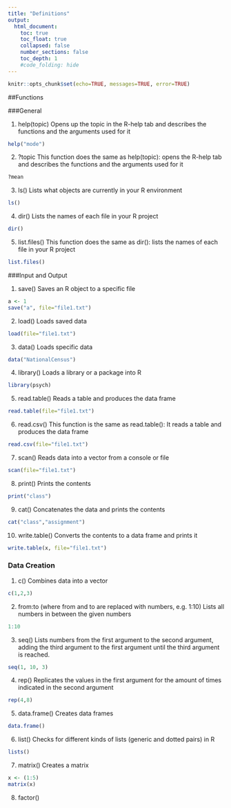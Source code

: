 ```yaml
---
title: "Definitions"
output:
  html_document:
    toc: true
    toc_float: true
    collapsed: false
    number_sections: false
    toc_depth: 1
    #code_folding: hide
---
```


```r
knitr::opts_chunk$set(echo=TRUE, messages=TRUE, error=TRUE)
```


##Functions 



###General 

1. help(topic) 
   Opens up the topic in the R-help tab and describes the functions and the arguments used for it 
```r
help("mode")
```
  
2. ?topic 
   This function does the same as help(topic): opens the R-help tab and describes the functions and the arguments used for it 
```r
?mean
```
   
3. ls() 
   Lists what objects are currently in your R environment 
```r
ls()
```
  
4. dir() 
   Lists the names of each file in your R project 
```r
dir()
```
   
5. list.files() 
   This function does the same as dir(): lists the names of each file in your R project 
```r
list.files()
```
   
###Input and Output 

1. save()
   Saves an R object to a specific file 
```r
a <- 1
save("a", file="file1.txt")
```
   
2. load() 
   Loads saved data 
```r
load(file="file1.txt")
```
   
3. data() 
   Loads specific data 
```r
data("NationalCensus")
```
   
4. library() 
   Loads a library or a package into R 
```r
library(psych)
```
   
5. read.table()
   Reads a table and produces the data frame 
```r
read.table(file="file1.txt")
```
   
6. read.csv() 
   This function is the same as read.table(): It reads a table and produces the data frame 
```r
read.csv(file="file1.txt")
```
   
7. scan()
   Reads data into a vector from a console or file 
```r
scan(file="file1.txt")
```
   
8. print()
   Prints the contents 
```r
print("class")
```
   
9. cat()
   Concatenates the data and prints the contents 
```r
cat("class","assignment")
```

10. write.table() 
    Converts the contents to a data frame and prints it 
```r
write.table(x, file="file1.txt")
```
    
### Data Creation 

1. c() 
   Combines data into a vector 
```r
c(1,2,3)
```
   
2. from:to (where from and to are replaced with numbers, e.g. 1:10) 
   Lists all numbers in between the given numbers 
```r
1:10
```
   
3. seq()
   Lists numbers from the first argument to the second argument, adding the third argument to the first argument until the third argument is reached.
```r
seq(1, 10, 3)
```

4. rep() 
   Replicates the values in the first argument for the amount of times indicated in the second argument 
```r
rep(4,8)
```
   
5. data.frame()
   Creates data frames 
```r
data.frame()
```
   
6. list() 
   Checks for different kinds of lists (generic and dotted pairs) in R 
```r
lists()
```
   
7. matrix() 
   Creates a matrix 
```r
x <- (1:5)
matrix(x)
```
   
8. factor() 
   
   